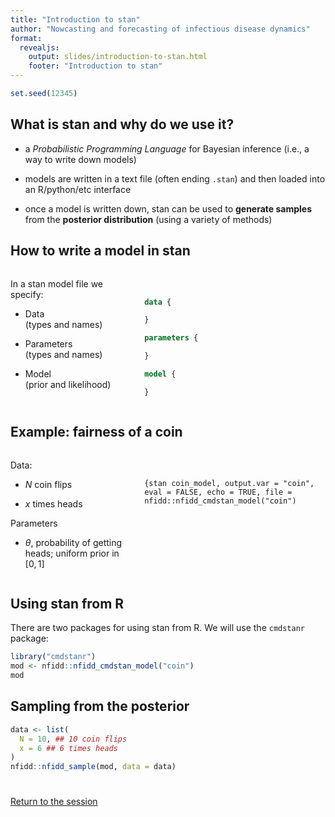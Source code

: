 ```yaml
---
title: "Introduction to stan"
author: "Nowcasting and forecasting of infectious disease dynamics"
format:
  revealjs:
    output: slides/introduction-to-stan.html
    footer: "Introduction to stan"
---
```


```r
set.seed(12345)
```

## What is stan and why do we use it?

- a *Probabilistic Programming Language* for Bayesian inference
  (i.e., a way to write down models)
  
- models are written in a text file (often ending `.stan`) and then loaded into an R/python/etc interface

- once a model is written down, stan can be used to **generate samples** from the **posterior distribution** (using a variety of methods)

## How to write a model in stan {.smaller}

:::: {.columns}

::: {.column width="40%"}
In a stan model file we specify:

- Data<br>(types and names)

- Parameters<br>(types and names)

- Model<br>(prior and likelihood)
:::

::: {.column width="60%"}
<br>

```stan
data {

}

parameters {

}

model {

}
```
:::
::::

## Example: fairness of a coin {.smaller}

:::: {.columns}

::: {.column width="40%"}

Data:

- $N$ coin flips

- $x$ times heads

Parameters

- $\theta$, probability of getting heads; uniform prior in $[0, 1]$

:::

::: {.column width="60%"}
<br>

```{stan coin_model, output.var = "coin", eval = FALSE, echo = TRUE, file = nfidd::nfidd_cmdstan_model("coin")
```
:::
::::

## Using stan from R {.smaller}

There are two packages for using stan from R. We will use the `cmdstanr` package:

```r
library("cmdstanr")
mod <- nfidd::nfidd_cmdstan_model("coin")
mod
```

## Sampling from the posterior {.xmaller}

```r
data <- list(
  N = 10, ## 10 coin flips
  x = 6 ## 6 times heads
)
nfidd::nfidd_sample(mod, data = data)
```

#

[Return to the session](../R-Stan-and-statistical-concepts)
